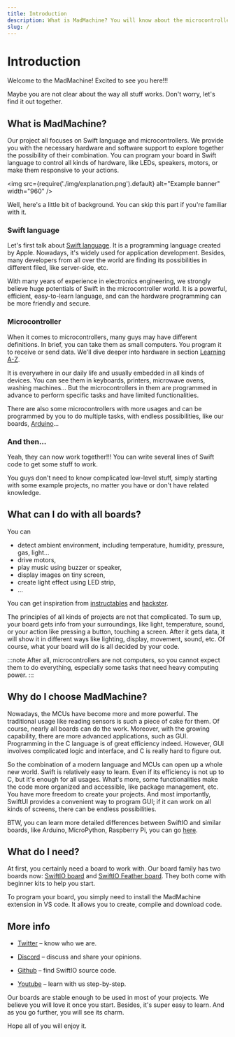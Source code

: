 ```yaml
---
title: Introduction
description: What is MadMachine? You will know about the microcontroller and Swift language and learn to interact with all kinds of electronic devices in a modern way.
slug: /
---
```


# Introduction

Welcome to the MadMachine! Excited to see you here!!!

Maybe you are not clear about the way all stuff works. Don't worry, let's find it out together.


## What is MadMachine?

Our project all focuses on Swift language and microcontrollers. We provide you with the necessary hardware and software support to explore together the possibility of their combination. You can program your board in Swift language to control all kinds of hardware, like LEDs, speakers, motors, or make them responsive to your actions. 


<img
  src={require('./img/explanation.png').default}
  alt="Example banner" width="960"
/>

Well, here's a little bit of background. You can skip this part if you're familiar with it.

### Swift language

Let's first talk about [Swift language](https://docs.swift.org/swift-book/). It is a programming language created by Apple. Nowadays, it's widely used for application development. Besides, many developers from all over the world are finding its possibilities in different filed, like server-side, etc. 

With many years of experience in electronics engineering, we strongly believe huge potentials of Swift in the microcontroller world. It is a powerful, efficient, easy-to-learn language, and can the hardware programming can be more friendly and secure.


### Microcontroller

When it comes to microcontrollers, many guys may have different definitions. In brief, you can take them as small computers. You program it to receive or send data. We'll dive deeper into hardware in section [Learning A-Z](../learn/introduction).

It is everywhere in our daily life and usually embedded in all kinds of devices. You can see them in keyboards, printers, microwave ovens, washing machines... But the microcontrollers in them are programmed in advance to perform specific tasks and have limited functionalities. 

There are also some microcontrollers with more usages and can be programmed by you to do multiple tasks, with endless possibilities, like our boards, [Arduino](https://www.arduino.cc/)...

### And then...

Yeah, they can now work together!!! You can write several lines of Swift code to get some stuff to work. 

You guys don't need to know complicated low-level stuff, simply starting with some example projects, no matter you have or don't have related knowledge.  


## What can I do with all boards?

You can

* detect ambient environment, including temperature, humidity, pressure, gas, light...
* drive motors,
* play music using buzzer or speaker,
* display images on tiny screen,
* create light effect using LED strip,
* ...

You can get inspiration from [instructables](https://www.instructables.com/circuits/projects/) and [hackster](https://www.hackster.io/projects?ref=topnav).

The principles of all kinds of projects are not that complicated. To sum up, your board gets info from your surroundings, like light, temperature, sound, or your action like pressing a button, touching a screen. After it gets data, it will show it in different ways like lighting, display, movement, sound, etc. Of course, what your board will do is all decided by your code.

:::note
After all, microcontrollers are not computers, so you cannot expect them to do everything, especially some tasks that need heavy computing power.
:::

## Why do I choose MadMachine?

Nowadays, the MCUs have become more and more powerful. The traditional usage like reading sensors is such a piece of cake for them. Of course, nearly all boards can do the work. Moreover, with the growing capability, there are more advanced applications, such as GUI. Programming in the C language is of great efficiency indeed. However, GUI involves complicated logic and interface, and C is really hard to figure out. 

So the combination of a modern language and MCUs can open up a whole new world. Swift is relatively easy to learn. Even if its efficiency is not up to C, but it's enough for all usages. What's more, some functionalities make the code more organized and accessible, like package management, etc. You have more freedom to create your projects. And most importantly, SwiftUI provides a convenient way to program GUI; if it can work on all kinds of screens, there can be endless possibilities.

BTW, you can learn more detailed differences between SwiftIO and similar boards, like Arduino, MicroPython, Raspberry Pi, you can go [here](./background.md#whats-the-difference-between-swiftio-and-similar-boards-in-the-market).

## What do I need?

At first, you certainly need a board to work with. Our board family has two boards now: [SwiftIO board](hardware/swiftio-board.md) and [SwiftIO Feather board](hardware/swiftio-feather.md). They both come with beginner kits to help you start. 

To program your board, you simply need to install the MadMachine extension in VS code. It allows you to create, compile and download code. 


## More info

- [Twitter](https://twitter.com/madmachineio) – know who we are.

- [Discord](http://madmachine.io/discord) – discuss and share your opinions.
 
- [Github](https://github.com/madmachineio) – find SwiftIO source code.
 
- [Youtube](https://www.youtube.com/c/MadMachineio) – learn with us step-by-step.


Our boards are stable enough to be used in most of your projects. We believe you will love it once you start. Besides, it's super easy to learn. And as you go further, you will see its charm.

Hope all of you will enjoy it.